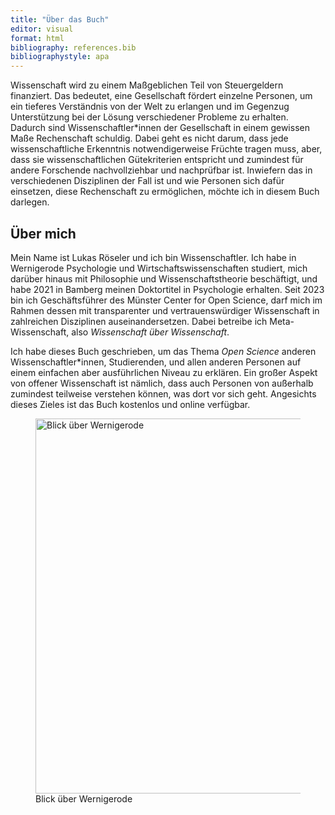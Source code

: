 ```yaml
---
title: "Über das Buch"
editor: visual
format: html
bibliography: references.bib
bibliographystyle: apa
---
```


Wissenschaft wird zu einem Maßgeblichen Teil von Steuergeldern finanziert. Das bedeutet, eine Gesellschaft fördert einzelne Personen, um ein tieferes Verständnis von der Welt zu erlangen und im Gegenzug Unterstützung bei der Lösung verschiedener Probleme zu erhalten. Dadurch sind Wissenschaftler\*innen der Gesellschaft in einem gewissen Maße Rechenschaft schuldig. Dabei geht es nicht darum, dass jede wissenschaftliche Erkenntnis notwendigerweise Früchte tragen muss, aber, dass sie wissenschaftlichen Gütekriterien entspricht und zumindest für andere Forschende nachvollziehbar und nachprüfbar ist. Inwiefern das in verschiedenen Disziplinen der Fall ist und wie Personen sich dafür einsetzen, diese Rechenschaft zu ermöglichen, möchte ich in diesem Buch darlegen.

::: callout-note
## Über mich

Mein Name ist Lukas Röseler und ich bin Wissenschaftler. Ich habe in Wernigerode Psychologie und Wirtschaftswissenschaften studiert, mich darüber hinaus mit Philosophie und Wissenschaftstheorie beschäftigt, und habe 2021 in Bamberg meinen Doktortitel in Psychologie erhalten. Seit 2023 bin ich Geschäftsführer des Münster Center for Open Science, darf mich im Rahmen dessen mit transparenter und vertrauenswürdiger Wissenschaft in zahlreichen Disziplinen auseinandersetzen. Dabei betreibe ich Meta-Wissenschaft, also *Wissenschaft über Wissenschaft*.

Ich habe dieses Buch geschrieben, um das Thema *Open Science* anderen Wissenschaftler\*innen, Studierenden, und allen anderen Personen auf einem einfachen aber ausführlichen Niveau zu erklären. Ein großer Aspekt von offener Wissenschaft ist nämlich, dass auch Personen von außerhalb zumindest teilweise verstehen können, was dort vor sich geht. Angesichts dieses Zieles ist das Buch kostenlos und online verfügbar.

![Blick über Wernigerode](images/wernigerode.jpg){fig-alt="Bild vom Wernigeröder Schloss über Nöschenrode" width="600"}
:::
